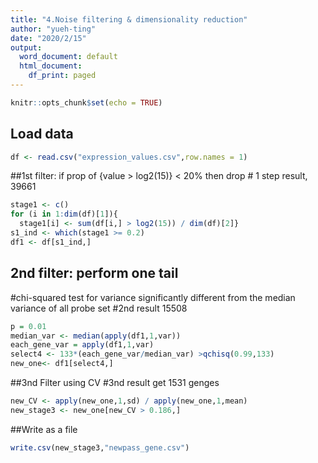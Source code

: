 ```yaml
---
title: "4.Noise filtering & dimensionality reduction"
author: "yueh-ting"
date: "2020/2/15"
output:
  word_document: default
  html_document:
    df_print: paged
---
```


```r
knitr::opts_chunk$set(echo = TRUE)
```


## Load data
```r
df <- read.csv("expression_values.csv",row.names = 1)
```

##1st filter: if prop of {value > log2(15)} < 20% then drop 
# 1 step result, 39661
```r
stage1 <- c()
for (i in 1:dim(df)[1]){
  stage1[i] <- sum(df[i,] > log2(15)) / dim(df)[2]}
s1_ind <- which(stage1 >= 0.2)
df1 <- df[s1_ind,]
```

## 2nd filter: perform one tail 
#chi-squared test for variance significantly different from the median variance of all probe set
#2nd result 15508
```r
p = 0.01
median_var <- median(apply(df1,1,var))
each_gene_var = apply(df1,1,var)
select4 <- 133*(each_gene_var/median_var) >qchisq(0.99,133)
new_one<- df1[select4,]
```

##3nd Filter using CV
#3nd result get 1531 genges
```r
new_CV <- apply(new_one,1,sd) / apply(new_one,1,mean)
new_stage3 <- new_one[new_CV > 0.186,]

```

##Write as a file
```r

write.csv(new_stage3,"newpass_gene.csv")
```

